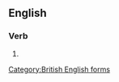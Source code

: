 ==English==

===Verb===
{{head|en|verb form}}

# {{present participle of|hypnotise|lang=en|nocat=1}}

[[Category:British English forms]]